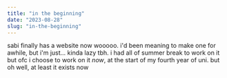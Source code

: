 ```yaml
---
title: "in the beginning"
date: "2023-08-28"
slug: "in-the-beginning"
---
```


sabi finally has a website now wooooo. i'd been meaning to make one for awhile, but i'm just... kinda lazy tbh. i had all of summer break to work on it but ofc i choose to work on it *now*, at the start of my fourth year of uni. but oh well, at least it exists now
